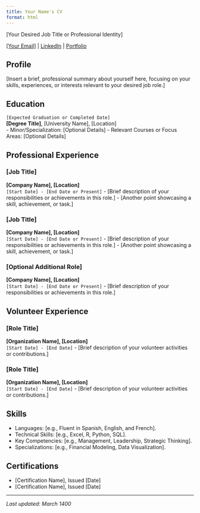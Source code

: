 ```yaml
---
title: Your Name's CV
format: html
---
```



[Your Desired Job Title or Professional Identity]  

<div id="webaddress">
<a href="mailto:[Your Email]">[Your Email]</a> |
<a href="[Your LinkedIn URL]">LinkedIn</a> |
<a href="[Your GitHub or Portfolio URL]">Portfolio</a>
</div>

## Profile

[Insert a brief, professional summary about yourself here, focusing on your skills, experiences, or interests relevant to your desired job role.]

## Education

`[Expected Graduation or Completed Date]`  
__[Degree Title]__, [University Name], [Location]  
- Minor/Specialization: [Optional Details]
- Relevant Courses or Focus Areas: [Optional Details]

## Professional Experience

### [Job Title]
__[Company Name], [Location]__  
`[Start Date] - [End Date or Present]`
- [Brief description of your responsibilities or achievements in this role.]
- [Another point showcasing a skill, achievement, or task.]

### [Job Title]
__[Company Name], [Location]__  
`[Start Date] - [End Date or Present]`
- [Brief description of your responsibilities or achievements in this role.]
- [Another point showcasing a skill, achievement, or task.]

### [Optional Additional Role]
__[Company Name], [Location]__  
`[Start Date] - [End Date or Present]`
- [Brief description of your responsibilities or achievements in this role.]

## Volunteer Experience

### [Role Title]
__[Organization Name], [Location]__  
`[Start Date] - [End Date]`
- [Brief description of your volunteer activities or contributions.]

### [Role Title]
__[Organization Name], [Location]__  
`[Start Date] - [End Date]`
- [Brief description of your volunteer activities or contributions.]

## Skills

- Languages: [e.g., Fluent in Spanish, English, and French].
- Technical Skills: [e.g., Excel, R, Python, SQL].
- Key Competencies: [e.g., Management, Leadership, Strategic Thinking].
- Specializations: [e.g., Financial Modeling, Data Visualization].

## Certifications

- [Certification Name], Issued [Date]
- [Certification Name], Issued [Date]

---

_Last updated: March 1400_